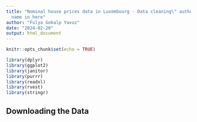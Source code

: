 ```yaml
---
title: "Nominal house prices data in Luxembourg - Data cleaning\" author: \"Put your
  name in here"
author: "Fulya Gokalp Yavuz"
date: "2024-02-20"
output: html_document
---
```


```r
knitr::opts_chunk$set(echo = TRUE)
```

```r
library(dplyr)
library(ggplot2)
library(janitor)
library(purrr)
library(readxl)
library(rvest)
library(stringr)
```

## Downloading the Data
